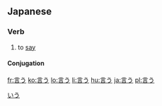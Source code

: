 ==Japanese==
{{ja-kanjitab|言}}

===Verb===
{{ja-verb|kk|type=1|hira=いう|rom=iu}}

# to [[say]]

====Conjugation====
{{ja-go-u|言|い|i}}

[[Category:1000 Japanese basic words|いう]]

[[fr:言う]]
[[ko:言う]]
[[lo:言う]]
[[li:言う]]
[[hu:言う]]
[[ja:言う]]
[[pl:言う]]